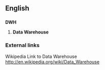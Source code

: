 ==English==

==={{initialism}}===
'''DWH'''

# {{computing}} '''Data Warehouse'''

===External links===
Wikipedia Link to Data Warehouse [[http://en.wikipedia.org/wiki/Data_Warehouse]]